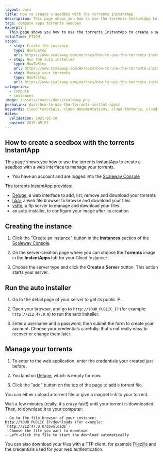 ```yaml
---
layout: docs
title: How to create a seedbox with the torrents InstantApp
description: This page shows you how to use the torrents InstantApp to create a seedbox with a web interface to manage your torrents.
tags: compute apps torrents seedbox
excerpt: |
  This page shows you how to use the torrents InstantApp to create a seedbox with a web interface to manage your torrents.
totalTime: PT10M
steps:
  - step: Create the instance
    type: HowToStep
    url: https://www.scaleway.com/en/docs/how-to-use-the-torrents-instant-apps/#-Create-the-instance
  - step: Run the auto installer
    type: HowToStep
    url: https://www.scaleway.com/en/docs/how-to-use-the-torrents-instant-apps/#-Run-the-auto-installer
  - step: Manage your torrents
    type: HowToStep
    url: https://www.scaleway.com/en/docs/how-to-use-the-torrents-instant-apps/#-Manage-your-torrents
categories:
  - compute
  - instances
image: /assets/images/docs/scaleway.png
permalink: docs/how-to-use-the-torrents-instant-apps/
keywords: cloud tutorials, cloud documentations, cloud instance, cloud hosting, ubuntu server, debian server, linux server, Object Storage, S3, IAAS, baremetal, scalability, ARM, physical server, dedicated server, physicalization
dates:
  validation: 2021-05-10
  posted: 2015-05-07
---
```


## How to create a seedbox with the torrents InstantApp

This page shows you how to use the torrents InstantApp to create a seedbox with a web interface to manage your torrents.

<Message type="requirement">

- You have an account and are logged into the [Scaleway Console](https://console.scaleway.com)

</Message>

The torrents InstantApp provides:

- [Deluge](http://deluge-torrent.org/), a web interface to add, list, remove and download your torrents
- [h5ai](https://larsjung.de/h5ai/), a web file browser to browse and download your files
- [vsftp](https://security.appspot.com/vsftpd.html), a ftp server to manage and download your files
- an auto-installer, to configure your image after its creation

## Creating the instance

1. Click the "Create an instance" button in the **Instances** section of the [Scaleway Console](https://console.scaleway.com/instance/servers).

  <Lightbox src="scaleway-nc-new-server.png" alt="" />

2. On the server-creation page where you can choose the **Torrents** image in the **InstantApps** tab for your Cloud Instance:

  <Lightbox src="scaleway-nc-instantapps.png" alt="" />

3. Choose the server type and click the **Create a Server** button. This action starts your server.

## Run the auto installer

1. Go to the detail page of your server to get its public IP.

  <Lightbox src="scaleway-torrent-public-ip.png" alt="" />

2. Open your browser, and go to `http://YOUR_PUBLIC_IP` (for example: `http://212.47.0.0`) to run the auto installer.

  <Lightbox src="scaleway-torrents_autoinstaller.png" alt="" />

3. Enter a username and a password, then submit the form to create your account. Choose your credentials carefully: that's not really easy to recover or change them later.

## Manage your torrents

1. To enter to the web application, enter the credentials your created just before.

  <Lightbox src="scaleway-torrents_basic_auth.png" alt="" />

2. You land on [Deluge](http://deluge-torrent.org/), which is empty for now.

  <Lightbox src="scaleway-seedbox-deluge-interface.png" alt="" />

3. Click the "add" button on the top of the page to add a torrent file.

  You can either upload a torrent file or give a magnet link to your torrent.

  <Lightbox src="scaleway-deluge_add_torrent.png" alt="" />

  Wait a few minutes (really, it's crazy fast!) until your torrent is downloaded. Then, to download it to your computer:
  
  <Lightbox src="scaleway-deluge_interface_download.png" alt="" />

    - Go to the file browser of your instance: http://YOUR_PUBLIC_IP/downloads (for example: `http://212.47.0.0/downloads`)
    - Choose the file you want to download
    - Left-click the file to start the download automatically

  <Lightbox src="scaleway-seedbox-download-file.png" alt="" />

  <Message type="tip">

  You can also download your files with a FTP client, for example [Filezilla](https://filezilla-project.org/) and the credentials used for your web authentication.

  </Message>
